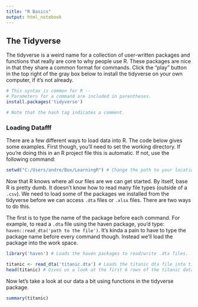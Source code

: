 ```yaml
---
title: "R Basics"
output: html_notebook
---
```


## The Tidyverse

The tidyverse is a weird name for a collection of user-written packages and functions that really are core to why people use R. These packages are nice in that they share a common format for commands. Click the "play" button in the top right of the gray box below to install the tidyverse on your own computer, if it's not already.

```r
# This syntax is common for R --
# Parameters for a command are included in parentheses.
install.packages('tidyverse')

# Note that the hash tag indicates a comment.
```

### Loading Datafff

There are a few different ways to load data into R. The code below gives some examples. First though, you'll need to set the working directory. If you're doing this in an R project file this is automatic. If not, use the following command:

```r
setwd("C:/Users/andre/Box/LearningR") # Change the path to your location
```

Now that R knows where all our files are we can get started. By itself, base R is pretty dumb. It doesn't know how to read many file types (outside of a `.csv`). We need to load some of the packages we installed from the tidyverse before we can access `.dta` files or `.xlsx` files. There are two ways to do this.

The first is to type the name of the package before each command. For example, to read a `.dta` file using the haven package, you'd type: `haven::read_dta('path to the file')`. It's kinda a pain to have to type the package name before every command though. Instead we'll load the package into the work space.

```r
library('haven') # Loads the haven packages to read/write .dta files.

titanic <- read_dta('titanic.dta') # Loads the titanic dta file into titanic df.
head(titanic) # Gives us a look at the first 6 rows of the titanic dataframe.

```

Now let's take a look at our data a bit using functions in the tidyverse package.

```r
summary(titanic)
```
